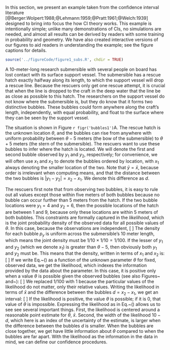 In this section, we present an example taken from the confidence interval literature [@Berger:Wolpert:1988;@Lehmann:1959;@Pratt:1961;@Welch:1939] designed to bring into focus the how CI theory works. This example is intentionally simple; unlike many demonstrations of CIs, no simulations are needed, and almost all results can be derived by readers with some training in probability and geometry. We have also created interactive versions of our figures to aid readers in understanding the example; see the figure captions for details.


```r

source('../figureCode/figure1_subs.R', chdir = TRUE)

```


A 10-meter-long research submersible with several people on board has lost contact with its surface support vessel. The submersible has a rescue hatch exactly halfway along its length, to which the support vessel will drop a rescue line. Because the rescuers only get one rescue attempt, it is crucial that when the line is dropped to the craft in the deep water that the line be as close as possible to this hatch. The researchers on the support vessel do not know where the submersible is, but they do know that it forms two distinctive bubbles. These bubbles could form anywhere along the craft's length, independently, with equal probability, and float to the surface where they can be seen by the support vessel.



The situation is shown in Figure `r figr('bubbles1')`A. The rescue hatch is the unknown location $\theta$, and the bubbles can rise from anywhere with uniform probability between $\theta-5$ meters (the bow of the submersible) to $\theta+5$ meters (the stern of the submersible). The rescuers want to use these bubbles to infer where the hatch is located. We will denote the first and second bubble observed by $y_1$ and $y_2$, respectively; for convenience, we will often use $x_1$ and $x_2$ to denote the bubbles ordered by location, with $x_1$ always denoting the smaller location of the two. Note that $\bar{y}=\bar{x}$, because order is irrelevant when computing means, and that the distance between the two bubbles is $|y_1-y_2| = x_2 - x_1$. We denote this difference as $d$.

The rescuers first note that from observing two bubbles, it is easy to rule out all values except those within five meters of both bubbles because no bubble can occur further than 5 meters from the hatch. If the two bubble locations were $y_1=4$ and $y_2=6$, then the possible locations of the hatch are between 1 and 9, because only these locations are within 5 meters of both bubbles. This constraints are formally captured in the *likelihood*, which is the joint probability density of the observed data for all possible values of $\theta$. In this case, because the observations are independent,
\[
\begin{eqnarray*}
p(y_1, y_2; \theta) &=& p_y(y_1;\theta)\times p_y(y_2;\theta)
\end{eqnarray*}
\]
The density for each bubble $p_y$ is uniform across the submersible's 10 meter length, which means the joint density must be $1/10\times1/10 = 1/100$. If the lesser of $y_1$ and $y_2$ (which we denote $x_1$) is greater than $\theta-5$, then obviously both $y_1$ and $y_2$ must be. This means that the density, written in terms of $x_1$ and $x_2$ is:
\[
\begin{eqnarray}
p(x_1, x_2; \theta) &=& \left\{\begin{array}{ll}
1/100, &\mbox{if}~x_1>\theta-5~\mbox{and}~x_2<\theta+5,\\
0& \mbox{otherwise}.
\end{array}
\right.\label{eq:unifdens}
\end{eqnarray}
\]
If we write Eq.~(\ref{eq:unifdens}) as a function of the unknown parameter $\theta$ for fixed, observed data, we get the likelihood, which indexes the information provided by the data about the parameter. In this case, it is positive only when a value $\theta$ is possible given the observed bubbles (see also Figures~\ref{fig:bubbles1} and~\ref{fig:bubblesBayes}):
\[
\begin{eqnarray*}
p(\theta ; x_1, x_2) &=& 
\left\{\begin{array}{cl}
1,&\theta>x_2 - 5~\mbox{and}~\theta\leq x_1+5,\\
0& \mbox{otherwise}.
\end{array}\right.\\
\end{eqnarray*}
\]
We replaced 1/100 with 1 because the particular values of the likelihood do not matter, only their relative values. Writing the likelihood in terms of $\bar{x}$ and the difference between the bubbles $d=x_2-x_1$, we get an interval:
\[
\begin{eqnarray}
p(\theta ; x_1, x_2) &=&\left\{\begin{array}{cl}
1,& \bar{x} - (5 - d/2) < \theta \leq \bar{x} + (5 - d/2),\\
0& \mbox{otherwise}.
\end{array}\right.\label{eq:uniflike}
\end{eqnarray}
\]
If the likelihood is positive, the value $\theta$ is possible; if it is 0, that value of $\theta$ is impossible. Expressing the likelihood as in Eq.~(\ref{eq:uniflike}) allows us to see see several important things. First, the likelihood is centered around a reasonable point estimate for $\theta$, $\bar{x}$. Second, the width of the likelihood $10 - d$, which here is an index of the uncertainty of the estimate, is larger when the difference between the bubbles $d$ is smaller. When the bubbles are close together, we get have little information about $\theta$ compared to when the bubbles are far apart. With the likelihood as the information in the data in mind, we can define our confidence procedures.
